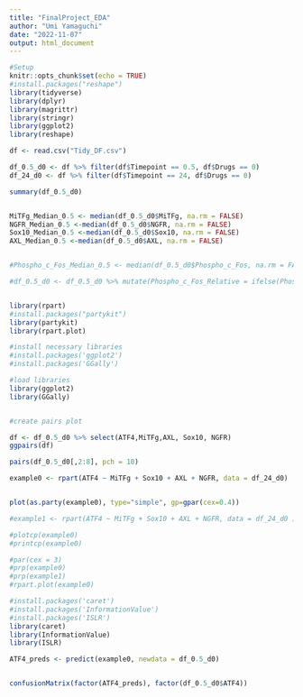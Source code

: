```yaml
---
title: "FinalProject_EDA"
author: "Umi Yamaguchi"
date: "2022-11-07"
output: html_document
---
```


```r
#Setup 
knitr::opts_chunk$set(echo = TRUE)
#install.packages("reshape")
library(tidyverse)
library(dplyr)
library(magrittr)
library(stringr)
library(ggplot2)
library(reshape)
```


```r
df <- read.csv("Tidy_DF.csv")

```

```r

df_0.5_d0 <- df %>% filter(df$Timepoint == 0.5, df$Drugs == 0)
df_24_d0 <- df %>% filter(df$Timepoint == 24, df$Drugs == 0)


```

```r

summary(df_0.5_d0)


MiTFg_Median_0.5 <- median(df_0.5_d0$MiTFg, na.rm = FALSE) 
NGFR_Median_0.5 <-median(df_0.5_d0$NGFR, na.rm = FALSE)
Sox10_Median_0.5 <-median(df_0.5_d0$Sox10, na.rm = FALSE)
AXL_Median_0.5 <-median(df_0.5_d0$AXL, na.rm = FALSE)


#Phospho_c_Fos_Median_0.5 <- median(df_0.5_d0$Phospho_c_Fos, na.rm = FALSE)

#df_0.5_d0 <- df_0.5_d0 %>% mutate(Phospho_c_Fos_Relative = ifelse(Phospho_c_Fos > Phospho_c_Fos_Median_0.5,1,0))



```


```r

library(rpart)
#install.packages("partykit")
library(partykit)
library(rpart.plot)

```


```r
#install necessary libraries
#install.packages('ggplot2')
#install.packages('GGally')

#load libraries
library(ggplot2)
library(GGally)


#create pairs plot 

df <- df_0.5_d0 %>% select(ATF4,MiTFg,AXL, Sox10, NGFR)
ggpairs(df)

pairs(df_0.5_d0[,2:8], pch = 10)

example0 <- rpart(ATF4 ~ MiTFg + Sox10 + AXL + NGFR, data = df_24_d0)


plot(as.party(example0), type="simple", gp=gpar(cex=0.4))

#example1 <- rpart(ATF4 ~ MiTFg + Sox10 + AXL + NGFR, data = df_24_d0 )

#plotcp(example0)
#printcp(example0)

#par(cex = 3)
#prp(example0)
#prp(example1)
#rpart.plot(example0)
```

```r
#install.packages('caret')
#install.packages('InformationValue')
#install.packages('ISLR')
library(caret)
library(InformationValue)
library(ISLR)

ATF4_preds <- predict(example0, newdata = df_0.5_d0)  


confusionMatrix(factor(ATF4_preds), factor(df_0.5_d0$ATF4))
```



